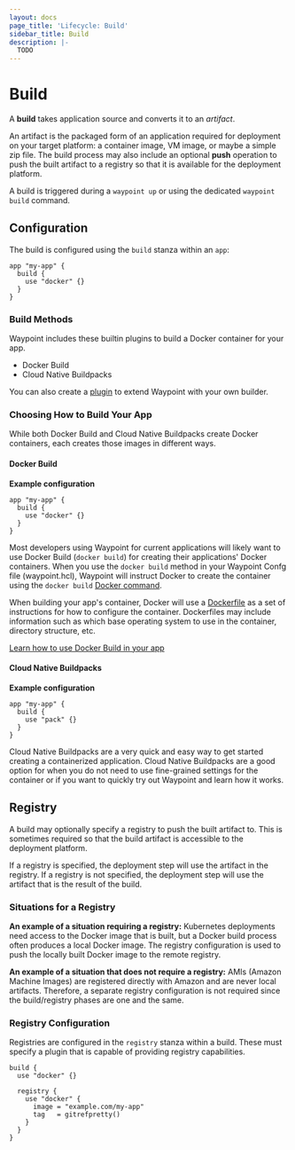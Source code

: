 ```yaml
---
layout: docs
page_title: 'Lifecycle: Build'
sidebar_title: Build
description: |-
  TODO
---
```


# Build

A **build** takes application source and converts it to an _artifact_.

An artifact is the packaged form of an application required for deployment on
your target platform: a container image, VM image, or maybe a simple zip file.
The build process may also include an optional **push** operation to push
the built artifact to a registry so that it is available for the deployment
platform.

A build is triggered during a `waypoint up` or using the dedicated
`waypoint build` command.

## Configuration

The build is configured using the `build` stanza within an `app`:

```
app "my-app" {
  build {
    use "docker" {}
  }
}
```

### Build Methods

Waypoint includes these builtin plugins to build a Docker container for your app.

- Docker Build
- Cloud Native Buildpacks

You can also create a [plugin](/plugins) to extend Waypoint with your own builder.

### Choosing How to Build Your App

While both Docker Build and Cloud Native Buildpacks create Docker containers, each creates those images in different ways.

#### Docker Build

**Example configuration**

```
app "my-app" {
  build {
    use "docker" {}
  }
}
```

Most developers using Waypoint for current applications will likely want to use Docker Build (`docker build`) for creating their applications' Docker containers. When you use the `docker build` method in your Waypoint Confg file (waypoint.hcl), Waypoint will instruct Docker to create the container using the `docker build` [Docker command](https://docs.docker.com/engine/reference/commandline/build/).

When building your app's container, Docker will use a [Dockerfile](https://docs.docker.com/engine/reference/builder/) as a set of instructions for how to configure the container. Dockerfiles may include information such as which base operating system to use in the container, directory structure, etc.

[Learn how to use Docker Build in your app](/plugins/docker)

#### Cloud Native Buildpacks

**Example configuration**

```
app "my-app" {
  build {
    use "pack" {}
  }
}
```

Cloud Native Buildpacks are a very quick and easy way to get started creating a containerized application. Cloud Native Buildpacks are a good option for when you do not need to use fine-grained settings for the container or if you want to quickly try out Waypoint and learn how it works.

## Registry

A build may optionally specify a registry to push the built artifact to.
This is sometimes required so that the build artifact is accessible to the
deployment platform.

If a registry is specified, the deployment step will use the artifact
in the registry. If a registry is not specified, the deployment step will
use the artifact that is the result of the build.

### Situations for a Registry

**An example of a situation requiring a registry:** Kubernetes deployments
need access to the Docker image that is built, but a Docker build process often
produces a local Docker image. The registry configuration is used to push
the locally built Docker image to the remote registry.

**An example of a situation that does not require a registry:** AMIs (Amazon
Machine Images) are registered directly with Amazon and are never local
artifacts. Therefore, a separate registry configuration is not required since
the build/registry phases are one and the same.

### Registry Configuration

Registries are configured in the `registry` stanza within a build. These
must specify a plugin that is capable of providing registry capabilities.

```
build {
  use "docker" {}

  registry {
    use "docker" {
      image = "example.com/my-app"
      tag   = gitrefpretty()
    }
  }
}
```
